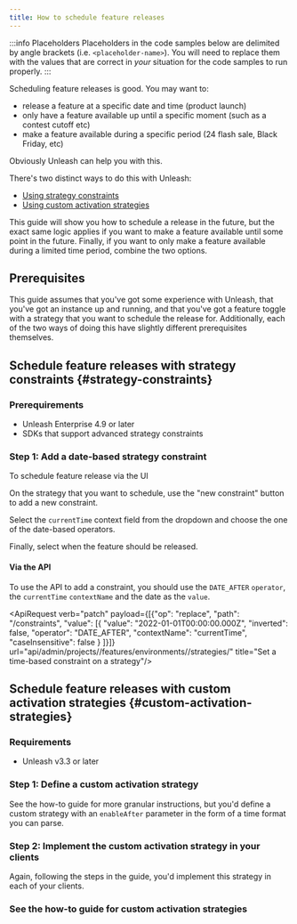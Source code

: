 ```yaml
---
title: How to schedule feature releases
---
```


:::info Placeholders
Placeholders in the code samples below are delimited by angle brackets (i.e. `<placeholder-name>`). You will need to replace them with the values that are correct in _your_ situation for the code samples to run properly.
:::

Scheduling feature releases is good. You may want to:
- release a feature at a specific date and time (product launch)
- only have a feature available up until a specific moment (such as a contest cutoff etc)
- make a feature available during a specific period (24 flash sale, Black Friday, etc)

Obviously Unleash can help you with this.

There's two distinct ways to do this with Unleash:
- [Using strategy constraints](#strategy-constraints)
- [Using custom activation strategies](#custom-activation-strategies)

This guide will show you how to schedule a release in the future, but the exact same logic applies if you want to make a feature available until some point in the future. Finally, if you want to only make a feature available during a limited time period, combine the two options.

## Prerequisites

This guide assumes that you've got some experience with Unleash, that you've got an instance up and running, and that you've got a feature toggle with a strategy that you want to schedule the release for. Additionally, each of the two ways of doing this have slightly different prerequisites themselves.

## Schedule feature releases with strategy constraints {#strategy-constraints}


### Prerequirements
- Unleash Enterprise 4.9 or later
- SDKs that support advanced strategy constraints

### Step 1: Add a date-based strategy constraint

To schedule feature release via the UI

On the strategy that you want to schedule, use the "new constraint" button to add a new constraint.

Select the `currentTime` context field from the dropdown and choose the one of the date-based operators.

Finally, select when the feature should be released.

#### Via the API

To use the API to add a constraint, you should use the `DATE_AFTER` `operator`, the `currentTime` `contextName` and the date as the `value`.

<ApiRequest verb="patch" payload={[{"op": "replace", "path": "/constraints", "value": [{
          "value": "2022-01-01T00:00:00.000Z",
          "inverted": false,
          "operator": "DATE_AFTER",
          "contextName": "currentTime",
          "caseInsensitive": false
        }
    ]}]} url="api/admin/projects/<project-id>/features/environments/<environment>/strategies/<strategy-id>" title="Set a time-based constraint on a strategy"/>

## Schedule feature releases with custom activation strategies {#custom-activation-strategies}

### Requirements
- Unleash v3.3 or later

### Step 1: Define a custom activation strategy

See the how-to guide for more granular instructions, but you'd define a custom strategy with an `enableAfter` parameter in the form of a time format you can parse.

### Step 2: Implement the custom activation strategy in your clients
Again, following the steps in the guide, you'd implement this strategy in each of your clients.

### See the how-to guide for custom activation strategies
